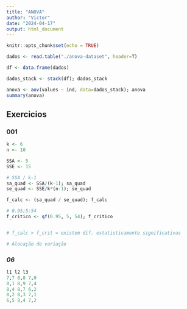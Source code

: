 ```yaml
---
title: "ANOVA"
author: "Victor"
date: "2024-04-17"
output: html_document
---
```


```r
knitr::opts_chunk$set(echo = TRUE)
```

```r


dados <- read.table("./anova-dataset", header=T)

df <- data.frame(dados)

dados_stack <- stack(df); dados_stack

anova <- aov(values ~ ind, data=dados_stack); anova
summary(anova)

```

## Exercicios

### 001

```r

k <- 6
n <- 10

SSA <- 5
SSE <- 15

# SSA / k-1 
sa_quad <- SSA/(k-1); sa_quad
se_quad <- SSE/k*(n-1); se_quad

f_calc <- (sa_quad / se_quad); f_calc

# 0.95;5;54
f_critico <- qf(0.95, 5, 54); f_critico


# f_calc > f_crit = existem dif. estatisticamente significativas

# Alocação de variação
```

### *06*

```r

l1 l2 l3
7,7 8,8 7,0
8,1 8,9 7,4
8,4 8,7 6,2
8,2 8,3 7,1
6,5 8,4 7,2
```
